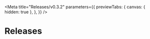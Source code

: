 
<Meta
  title="Releases/v0.3.2"
  parameters={{
    previewTabs: {
      canvas: { hidden: true },
    },
  }}
/>

# Releases
